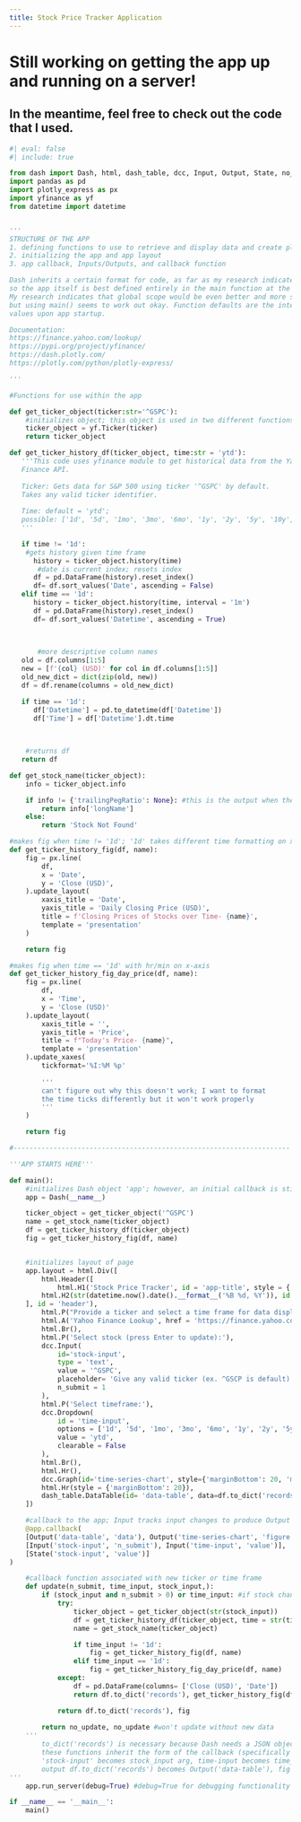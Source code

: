 ```yaml
---
title: Stock Price Tracker Application
---
```


# Still working on getting the app up and running on a server!
## In the meantime, feel free to check out the code that I used.

```python
#| eval: false
#| include: true

from dash import Dash, html, dash_table, dcc, Input, Output, State, no_update
import pandas as pd
import plotly_express as px
import yfinance as yf
from datetime import datetime


'''
STRUCTURE OF THE APP
1. defining functions to use to retrieve and display data and create plots
2. initializing the app and app layout
3. app callback, Inputs/Outputs, and callback function

Dash inherits a certain format for code, as far as my research indicates, 
so the app itself is best defined entirely in the main function at the very least.
My research indicates that global scope would be even better and more straightforward,
but using main() seems to work out okay. Function defaults are the intended
values upon app startup.

Documentation:
https://finance.yahoo.com/lookup/
https://pypi.org/project/yfinance/
https://dash.plotly.com/
https://plotly.com/python/plotly-express/

'''

#Functions for use within the app

def get_ticker_object(ticker:str='^GSPC'):
    #initializes object; this object is used in two different functions so it is more efficient to have it on larger scope in its own function
    ticker_object = yf.Ticker(ticker)
    return ticker_object

def get_ticker_history_df(ticker_object, time:str = 'ytd'):
   '''This code uses yfinance module to get historical data from the Yahoo 
   Finance API. 
   
   Ticker: Gets data for S&P 500 using ticker '^GSPC' by default.
   Takes any valid ticker identifier. 
   
   Time: default = 'ytd'; 
   possible: ['1d', '5d', '1mo', '3mo', '6mo', '1y', '2y', '5y', '10y', 'ytd', 'max']
   '''

   if time != '1d':
    #gets history given time frame
      history = ticker_object.history(time)
       #date is current index; resets index
      df = pd.DataFrame(history).reset_index()
      df= df.sort_values('Date', ascending = False)
   elif time == '1d':
      history = ticker_object.history(time, interval = '1m')
      df = pd.DataFrame(history).reset_index()
      df= df.sort_values('Datetime', ascending = True)

   
       
       #more descriptive column names
   old = df.columns[1:5]
   new = [f'{col} (USD)' for col in df.columns[1:5]]
   old_new_dict = dict(zip(old, new))
   df = df.rename(columns = old_new_dict)

   if time == '1d':
      df['Datetime'] = pd.to_datetime(df['Datetime'])
      df['Time'] = df['Datetime'].dt.time
       

    
    #returns df
   return df

def get_stock_name(ticker_object):
    info = ticker_object.info

    if info != {'trailingPegRatio': None}: #this is the output when the query can't find the given stock
        return info['longName']
    else:
        return 'Stock Not Found'

#makes fig when time != '1d'; '1d' takes different time formatting on x-axis
def get_ticker_history_fig(df, name):
    fig = px.line(
        df,
        x = 'Date',
        y = 'Close (USD)',
    ).update_layout(
        xaxis_title = 'Date',
        yaxis_title = 'Daily Closing Price (USD)',
        title = f'Closing Prices of Stocks over Time- {name}',
        template = 'presentation'
    )

    return fig

#makes fig when time == '1d' with hr/min on x-axis
def get_ticker_history_fig_day_price(df, name):
    fig = px.line(
        df,
        x = 'Time',
        y = 'Close (USD)'
    ).update_layout(
        xaxis_title = '',
        yaxis_title = 'Price',
        title = f"Today's Price- {name}",
        template = 'presentation'
    ).update_xaxes(
        tickformat='%I:%M %p' 
        
        '''
        can't figure out why this doesn't work; I want to format
        the time ticks differently but it won't work properly
        '''
    )

    return fig

#---------------------------------------------------------------------

'''APP STARTS HERE'''

def main():
    #initializes Dash object 'app'; however, an initial callback is still made
    app = Dash(__name__)

    ticker_object = get_ticker_object('^GSPC')
    name = get_stock_name(ticker_object)
    df = get_ticker_history_df(ticker_object)
    fig = get_ticker_history_fig(df, name)


    #initializes layout of page
    app.layout = html.Div([
        html.Header([
            html.H1('Stock Price Tracker', id = 'app-title', style = {'marginBottom': 5}),
        html.H2(str(datetime.now().date().__format__('%B %d, %Y')), id = 'date-header', style = {'marginTop': 5})
    ], id = 'header'),
        html.P("Provide a ticker and select a time frame for data display. For example, FAANG tickers are 'FB', 'AMZN', 'AAPL', 'NFLX'; S&P 500 is '^GSPC'. For more info, visit the following site:"),
        html.A('Yahoo Finance Lookup', href = 'https://finance.yahoo.com/lookup/', target='_blank', id = 'yf-link'),
        html.Br(),
        html.P('Select stock (press Enter to update):'),
        dcc.Input(
            id='stock-input',
            type = 'text',
            value = '^GSPC',
            placeholder= 'Give any valid ticker (ex. ^GSCP is default):',
            n_submit = 1
        ),
        html.P('Select timeframe:'),
        dcc.Dropdown(
            id = 'time-input',
            options = ['1d', '5d', '1mo', '3mo', '6mo', '1y', '2y', '5y', '10y', 'ytd', 'max'],
            value = 'ytd', 
            clearable = False
        ),
        html.Br(),
        html.Hr(),
        dcc.Graph(id='time-series-chart', style={'marginBottom': 20, 'marginTop': 20}),
        html.Hr(style = {'marginBottom': 20}),
        dash_table.DataTable(id= 'data-table', data=df.to_dict('records'), page_size = 10, style_table = {'backgroundColor': 'ivory'})
    ])

    #callback to the app; Input tracks input changes to produce Output
    @app.callback(
    [Output('data-table', 'data'), Output('time-series-chart', 'figure')],
    [Input('stock-input', 'n_submit'), Input('time-input', 'value')],
    [State('stock-input', 'value')]
)

    #callback function associated with new ticker or time frame
    def update(n_submit, time_input, stock_input,):
        if (stock_input and n_submit > 0) or time_input: #if stock changes and 'Enter', or time input changes
            try:
                ticker_object = get_ticker_object(str(stock_input))
                df = get_ticker_history_df(ticker_object, time = str(time_input))
                name = get_stock_name(ticker_object)

                if time_input != '1d':
                    fig = get_ticker_history_fig(df, name)
                elif time_input == '1d':
                    fig = get_ticker_history_fig_day_price(df, name)
            except:
                df = pd.DataFrame(columns= ['Close (USD)', 'Date'])
                return df.to_dict('records'), get_ticker_history_fig(df, 'Stock Not Found')

            return df.to_dict('records'), fig
        
        return no_update, no_update #won't update without new data
    '''
        to_dict('records') is necessary because Dash needs a JSON object
        these functions inherit the form of the callback (specifically the order);
        'stock-input' becomes stock_input arg, time-input becomes time_input arg
        output df.to_dict('records') becomes Output('data-table'), fig becomes Output('time-series-chart')
'''
    app.run_server(debug=True) #debug=True for debugging functionality

if __name__ == '__main__':
    main()
```